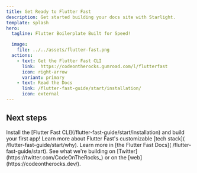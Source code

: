 ```yaml
---
title: Get Ready to Flutter Fast
description: Get started building your docs site with Starlight.
template: splash
hero:
  tagline: Flutter Boilerplate Built for Speed!

  image:
    file: ../../assets/flutter-fast.png
  actions:
    - text: Get the Flutter Fast CLI
      link:  https://codeontherocks.gumroad.com/l/flutterfast
      icon: right-arrow
      variant: primary
    - text: Read the Docs
      link: /flutter-fast-guide/start/installation/
      icon: external
---
```



## Next steps

<CardGrid stagger>
	<Card title="Get Started" icon="rocket">
		Install the [Flutter Fast CLI](/flutter-fast-guide/start/installation) and build your first app!
	</Card>
	<Card title="Learn the Stack" icon="bars">
		Learn more about Flutter Fast's customizable [tech stack]( /flutter-fast-guide/start/why).
	</Card>
	<Card title="Read the docs" icon="open-book">
		Learn more in [the Flutter Fast Docs]( /flutter-fast-guide/start).
	</Card>
	<Card title="Check Us Out" icon="star">
		See what we're building on [Twitter](https://twitter.com/CodeOnTheRocks_) or on the [web](https://codeontherocks.dev/).
	</Card>
</CardGrid>
